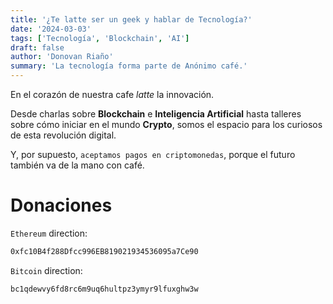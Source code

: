 ```yaml
---
title: '¿Te latte ser un geek y hablar de Tecnología?'
date: '2024-03-03'
tags: ['Tecnología', 'Blockchain', 'AI']
draft: false
author: 'Donovan Riaño'
summary: 'La tecnología forma parte de Anónimo café.'
---
```


En el corazón de nuestra cafe _latte_ la innovación.

Desde charlas sobre **Blockchain** e **Inteligencia Artificial** hasta talleres sobre cómo iniciar en el mundo **Crypto**, somos el espacio para los curiosos de esta revolución digital.

Y, por supuesto, `aceptamos pagos en criptomonedas`, porque el futuro también va de la mano con café.

# Donaciones

`Ethereum` direction:

```bash
0xfc10B4f288Dfcc996EB819021934536095a7Ce90
```

`Bitcoin` direction:

```bash
bc1qdewvy6fd8rc6m9uq6hultpz3ymyr9lfuxghw3w
```

